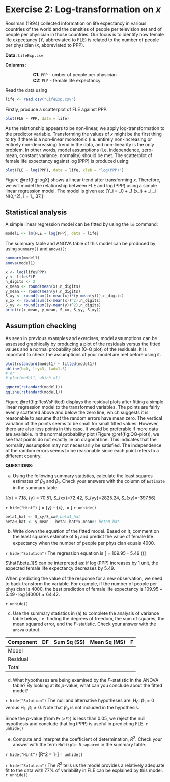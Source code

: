# Exercise 2: Log-transformation on $x$

Rossman (1994) collected information on life expectancy in various countries of the world and the densities of people per television set and of people per physician in those countries. Our focus is to identify how female life expectancy ($Y$, abbreviated to FLE) is related to the number of people per physician ($x$, abbreviated to PPP).

**Data:** `LifeExp.csv`

**Columns:**

|                       **C1:** `PPP` - umber of people per physician

|                       **C2:** `FLE` - female life expectancy

Read the data using
```r
life <- read.csv("LifeExp.csv")
```


Firstly, produce a scatterplot of FLE against PPP.
```r
plot(FLE ~ PPP, data = life)
```

<!-- We can say that the relationship between female life expectancy and the number of people per physician? Do we need to consider transformations? A transformation of the predictor variable(s) may be useful if there is a non-linear monotonic (i.e. entirely non-increasing or entirely non-decreasing) trend in the data, and non-linearity is the only problem. -->
<!-- In other words, assumptions on the error term (i.e. independence, zero-mean, constant variance, normality) should be met. -->

As the relationship appears to be non-linear, we apply log-transformation to the predictor variable. Transforming the values of $x$ might be the first thing to try if there is a non-linear monotonic (i.e. entirely non-increasing or entirely non-decreasing) trend in the data, and non-linearity is the only problem. In other words, model assumptions (i.e. independence, zero-mean, constant variance, normality) should be met. The scatterplot of female life expectancy against $\log$(PPP) is produced using:

```r
plot(FLE ~ log(PPP), data = life, xlab = "log(PPP)")
```

Figure \@ref(fig:logX) shows a linear trend after transforming $x$. Therefore, we will model the relationship between FLE and $\log$(PPP) using a simple linear regression model. The model is given as:
\[Y_i = \beta_0 + \beta_1 \log(x_i) + \epsilon_i,\quad \epsilon_i \sim N(0,\sigma^2), \quad i = 1,\ldots, 37.\]

## Statistical analysis

A simple linear regression model can be fitted by using the `lm` command:

```r
model1 <- lm(FLE ~ log(PPP), data = life)
```

The summary table and ANOVA table of this model can be produced by using `summary()` and `anova()`:
```r
summary(model1)
anova(model1)
```

```r
x <- log(life$PPP)
y <- life$FLE
n_digits <- 2
x_mean <- round(mean(x),n_digits)
y_mean <- round(mean(y),n_digits)
S_xy <- round(sum((x-mean(x))*(y-mean(y))),n_digits)
S_xx <- round(sum((x-mean(x))^2),n_digits)
S_yy <- round(sum((y-mean(y))^2),n_digits)
print(c(x_mean, y_mean, S_xx, S_yy, S_xy))
```

## Assumption checking

As seen in previous examples and exercises, model assumptions can be assessed graphically by producing a plot of the residuals versus the fitted values and a normal probability plot (Q-Q plot) of the residuals. It is important to check the assumptions of your model are met before using it. 

```r
plot(rstandard(model1) ~ fitted(model1))
abline(h=0, lty=3, lwd=1.5)
# or
# plot(model1, which =1)
```

```r
qqnorm(rstandard(model1))
qqline(rstandard(model1))
```

Figure \@ref(fig:ResVsFitted) displays the residual plots after fitting a simple linear regression model to the transformed variables. The points are fairly evenly scattered above and below the zero line, which suggests it is reasonable to assume that the random errors have mean zero. The vertical variation of the points seems to be small for small fitted values. However, there are also less points in this case. It would be preferable if more data are available. In the normal probability plot (Figure \@ref(fig:QQ-plot)), we see that points do not exactly lie on diagonal line. This indicates that the normality assumption may not necessarily be satisfied. The independence of the random errors seems to be reasonable since each point refers to a different country.

**QUESTIONS**:

(a) Using the following summary statistics, calculate the least squares estimates of $\beta_0$ and $\beta_1$. Check your answers with the column of `Estimate` in the summary table.

\[\bar{x} = 7.18,\ \bar{y} = 70.51,\ S_{xx}=72.42,\ S_{yy}=2825.24,\ S_{xy}=-397.56\]

<!-- (*Enter your answer by rounding to two decimal places*) -->

<!-- $\hat{\alpha}$ = `r fitb(109.93)`  -->

<!-- $\hat{\beta}$ = `r fitb(c(-5.489644,-5.48964,-5.4896,-5.49,-5.5))` -->

`r hide("Hint")`
\[\hat{\beta_0} = \bar{y} - \hat{\beta_1}\bar{x},\ 
  \hat{\beta_1}  = \frac{S_{xy}}{S_{xx}}\]
`r unhide()`
```r
beta1_hat <- S_xy/S_xx#;beta1_hat
beta0_hat <- y_mean - beta1_hat*x_mean#; beta0_hat
```

(b) Write down the equation of the fitted model. Based on it, comment on the least squares estimate of $\beta_1$ and predict the value of female life expectancy when the number of people per physician equals 4000. 

`r hide("Solution")`
The regression equation is
\[\text{FLE} = 109.95 - 5.49 \cdot \log(\text{PPP})\]

$\hat{\beta_1}$ can be interpreted as: if $\log(\text{PPP})$ increases by 1 unit, the expected female life expectancy decreases by 5.49. 

When predicting the value of the response for a new observation, we need to back transform the variable. For example, if the number of people per physician is 4000, the best prediction of female life expectancy is $109.95 - 5.49 \cdot \log(4000) \approx 64.42$.

`r unhide()`

(c) Use the summary statistics in (a) to complete the analysis of variance table below, i.e. finding the degrees of freedom, the sum of squares, the mean squared error, and the $F$-statistic. Check your answer with the `anova` output. 

Component    DF       Sum Sq (SS)    Mean Sq (MS)   F
-----------  -------  -------------  -------------  --------
Model              
Residual       
Total         

(d) What hypotheses are being examined by the $F$-statistic in the ANOVA table? By looking at its $p$-value, what can you conclude about the fitted model?

`r hide("Solution")`
The null and alternative hypotheses are:
H$_0$: $\beta_1=0$ versus H$_1$: $\beta_1 \neq 0$.
Note that $\beta_0$ is not included in the hypothesis.

Since the $p$-value (from `Pr(>F)`) is less than 0.05, we reject the null hypothesis and conclude that $\log$(PPP) is useful in predicting FLE. 
`r unhide()`

(e) Compute and interpret the coefficient of determination, $R^2$. Check your answer with the term `Multiple R-squared` in the summary table.

`r hide("Hint")`
\[R^2 = 1-\frac{SSE}{SST}\]
`r unhide()`

`r hide("Solution")`
\begin{equation*}
\begin{split}
R^2 &= 1-\frac{SSE}{SST}\\
&=1-\frac{642.91}{2182.34+642.91}\\
&=0.772
\end{split}
\end{equation*}
The $R^2$ tells us the model provides a relatively adequate fit to the data with 77% of variability in FLE can be explained by this model.
`r unhide()`

